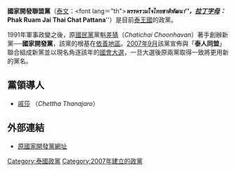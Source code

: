 {{Infobox Political party
| name_english   = 國家開發聯盟黨
| name_native    = พรรคชาติพัฒนา
| logo           =
| colorcode      = blue
| leader         = [[Wannarat_Channukul|Wannarat Channukul]]
| president      =
| chairperson    =
| spokesperson   =
| leader1_title  =
| leader1_name   =
| leader2_title  =
| leader2_name   =
| foundation     = 2007年10月3日
| dissolution    =
| headquarters   = [[曼谷|曼谷]][[律實縣|律實縣]]
| newspaper      =
| youth_wing     =
| membership_year=
| membership     =
| ideology       = [[自由主義|自由主義]]<br>[[經濟自由主義|經濟自由主義]]<br>[[民粹主義|民粹主義]]
| national       =
| international  =
| colors         = 藍色與黃色
| seats1_title   = [[泰國眾議院|眾議院]]
| seats1         = {{Infobox political party/seats|7|500|hex=blue}}
| website        =
| footnotes      =
| country        = 泰國
|position=[[中间派|中间]]至[[中间偏右|中间偏右]]}}
'''國家開發聯盟黨'''（[[泰文|泰文]]：<font lang＝"th">'''''พรรครวมใจไทยชาติพัฒนา'''''</font>，[[拉丁字母|拉丁字母]]：'''''Phak Ruam Jai Thai Chat Pattana'''''）是目前[[泰王國|泰王國]]的政黨。

1991年軍事政變之後，原[[泰國國民黨|國民黨]]黨魁[[差猜·春哈旺|差猜]]（''Chatichai Choonhavan''）著手創辦新黨──'''國家開發黨'''，該黨的根基在[[依善地區|依善地區]]。[[2007年9月|2007年9月]]該黨宣佈與「'''泰人同盟'''」聯合組成新黨並以現名角逐該年的[[2007年泰國國會選舉|國會大選]]，一旦大選後原兩黨取得一致將更用新的黨名。

== 黨領導人 ==
* [[戚莎|戚莎]] （''Chettha Thanajaro''）

== 外部連結 ==
* [http://www.chartpattana.or.th/ 原國家開發黨網址] {{Wayback|url=http://www.chartpattana.or.th/ |date=20020802070642 }}
{{Political party-stub}}

[[Category:泰國政黨|Category:泰國政黨]]
[[Category:2007年建立的政黨|Category:2007年建立的政黨]]
